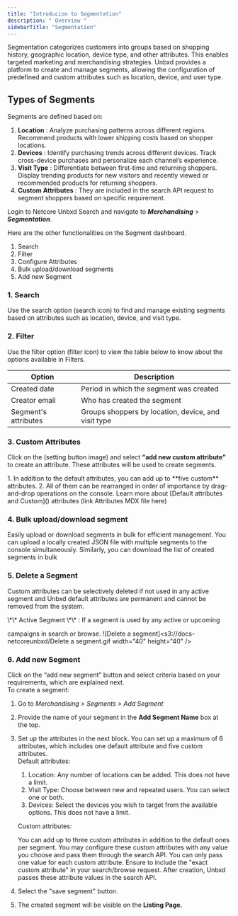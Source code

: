 ```yaml
---
title: "Introducion to Segmentation"
description: " Overview "
sidebarTitle: "Segmentation"
---
```


Segmentation categorizes customers into groups based on shopping history, geographic location, device type, and other attributes. This enables targeted marketing and merchandising strategies. Unbxd provides a platform to create and manage segments, allowing the configuration of predefined and custom attributes such as location, device, and user type.

## Types of Segments

Segments are defined based on:

1. **Location** : Analyze purchasing patterns across different regions. Recommend products with lower shipping costs based on shopper locations.
2. **Devices** : Identify purchasing trends across different devices. Track cross-device purchases and personalize each channel’s experience.
3. **Visit Type** : Differentiate between first-time and returning shoppers. Display trending products for new visitors and recently viewed or recommended products for returning shoppers.
4. **Custom Attributes** : They are included in the search API request to segment shoppers based on specific requirement.

Login to Netcore Unbxd Search and navigate to **_Merchandising_** \> **_Segmentation_**.

Here are the other functionalities on the Segment dashboard.

1. Search
2. Filter
3. Configure Attributes
4. Bulk upload/download segments
5. Add new Segment

### 1. Search

Use the search option (search icon) to find and manage existing segments based on attributes such as location, device, and visit type.

### 2. Filter

Use the filter option (filter icon) to view the table below to know about the options available in Filters.

| Option               | Description                                         |
| -------------------- | --------------------------------------------------- |
| Created date         | Period in which the segment was created             |
| Creator email        | Who has created the segment                         |
| Segment's attributes | Groups shoppers by location, device, and visit type |

### 3. Custom Attributes

Click on the (setting button image) and select **“add new custom attribute”** to create an attribute. These attributes will be used to create segments.

<Info>
  1. In addition to the default attributes, you can add up to **five custom** attributes.
  2. All of them can be rearranged in order of importance by drag-and-drop operations on the console. Learn more about [Default attributes and Custom]() attributes (link Attributes MDX file here)
</Info>

### 4. Bulk upload/download segment

Easily upload or download segments in bulk for efficient management. You can upload a locally created JSON file with multiple segments to the console simultaneously. Similarly, you can download the list of created segments in bulk

### 5. Delete a Segment

Custom attributes can be selectively deleted if not used in any active segment and  Unbxd default  attributes are permanent and cannot be removed from the system.

<Info>
  \*\* Active Segment \*\* : If a segment is used by any active or upcoming

  campaigns in search or browse.
</Info>
   ![Delete a segment]<s3://docs-netcoreunbxd/Delete a segment.gif width="40" height="40" />

### 6. Add new Segment

Click on the “add new segment” button and select criteria based on your requirements, which are explained next.\
To create a segment:

1. Go to _Merchandising \> Segments \> Add Segment_
2. Provide the name of your segment in the **Add Segment Name** box at the top.
3. Set up the attributes in the next block. You can set up a maximum of 6 attributes, which includes one default attribute and five custom attributes.\
   Default attributes:
   1. Location: Any number of locations can be added. This does not have a limit.
   2. Visit Type: Choose between new and repeated users. You can select one or both.
   3. Devices: Select the devices you wish to target from the available options. This does not have a limit.

   Custom attributes:

   You can add up to three custom attributes in addition to the default ones per segment. You may configure these custom attributes with any value you choose and pass them through the search API. You can only pass one value for each custom attribute. Ensure to include the "exact custom attribute" in your search/browse request. After creation, Unbxd passes these attribute values in the search API.
4. Select the "save segment" button.
5. The created segment will be visible on the **Listing Page.**

